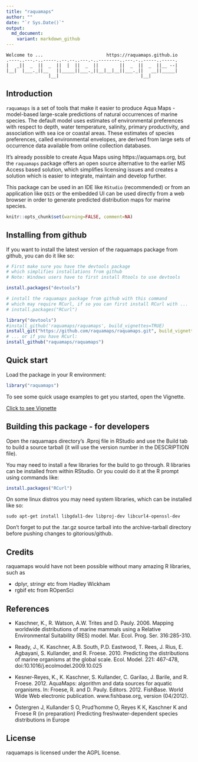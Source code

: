 ```yaml
---
title: "raquamaps"
author: ""
date: "`r Sys.Date()`"
output:
  md_document:
    variant: markdown_github
---
```


<!-- README.md is generated from README.Rmd. Please edit that file -->

<!-- TODO: set up build to happen with travis-ci.org
[![Build Status](https://travis-ci.org/raquamaps/raquamaps.svg?branch=raquamaps)](https://travis-ci.org/raquamaps)  [![Coverage Status](https://coveralls.io/repos/raquamaps/raquamaps/badge.svg?branch=raquamaps)](https://coveralls.io/r/raquamaps/raquamaps.svg?branch=raquamaps)
[![Downloads](http://cranlogs.r-pkg.org/badges/raquamaps](https://github.com/metacran/cranlogs.app)
-->

```console
Welcome to ...                        https://raquamaps.github.io
.----..---.-..-----..--.--..---.-..--------..---.-..-----..-----.
|   _||  _  ||  _  ||  |  ||  _  ||        ||  _  ||  _  ||__ --|
|__|  |___._||__   ||_____||___._||__|__|__||___._||   __||_____|
                |__|                               |__|          
```

## Introduction

`raquamaps` is a set of tools that make it easier to produce Aqua Maps - model-based large-scale predictions of natural occurrences of marine species. The default model uses estimates of environmental preferences with respect to depth, water temperature, salinity, primary productivity, and association with sea ice or coastal areas. These estimates of species preferences, called environmental envelopes, are derived from large sets of occurrence data available from online collection databases.

It's already possible to create Aqua Maps using https://aquamaps.org, but the `raquamaps` package offers an open source alternative to the earlier MS Access based solution, which simplifies licensing issues and creates a solution which is easier to integrate, maintain and develop further.

This package can be used in an IDE like `RStudio` (recommended) or from an application like `QGIS` or the embedded UI can be used directly from a web browser in order to generate predicted distribution maps for marine species.

```r
knitr::opts_chunk$set(warning=FALSE, comment=NA)
```

## Installing from github

If you want to install the latest version of the raquamaps package from github, you can do it like so:

```r
# First make sure you have the devtools package
# which simplifies installations from github
# Note: Windows users have to first install Rtools to use devtools

install.packages("devtools") 

# install the raquamaps package from github with this command
# which may require RCurl, if so you can first install RCurl with ...
# install.packages("RCurl")

library("devtools")
#install_github('raquamaps/raquamaps', build_vignettes=TRUE) 
install_git("https://github.com/raquamaps/raquamaps.git", build_vignettes=TRUE)
# ... or if you have RCurl:
install_github("raquamaps/raquamaps")  

```

## Quick start

Load the package in your R environment:

```r
library("raquamaps")
```
To see some quick usage examples to get you started, open the Vignette.

[Click to see Vignette](https://raquamaps.github.io/raquamaps-intro.html)


## Building this package - for developers

Open the raquamaps directory's .Rproj file in RStudio and use the Build tab to build a source tarball (it will use the version number in the DESCRIPTION file). 

You may need to install a few libraries for the build to go through. R libraries can be installed from within RStudio. Or you could do it at the R prompt using commands like:

```r
install.packages("RCurl")  
```

On some linux distros you may need system libraries, which can be installed like so:

```console
sudo apt-get install libgdal1-dev libproj-dev libcurl4-openssl-dev
```

Don't forget to put the .tar.gz source tarball into the archive-tarball directory before pushing changes to gitorious/github.

## Credits

raquamaps would have not been possible without many amazing R libraries, such as

* dplyr, stringr etc from Hadley Wickham
* rgbif etc from ROpenSci

## References

* Kaschner, K., R. Watson, A.W. Trites and D. Pauly. 2006. Mapping worldwide distributions of marine mammals using a Relative Environmental Suitability (RES) model. Mar. Ecol. Prog. Ser. 316:285-310.

* Ready, J., K. Kaschner, A.B. South, P.D. Eastwood, T. Rees, J. Rius, E. Agbayani, S. Kullander, and R. Froese. 2010. Predicting the distributions of marine organisms at the global scale. Ecol. Model. 221: 467-478, doi:10.1016/j.ecolmodel.2009.10.025

* Kesner-Reyes, K., K. Kaschner, S. Kullander, C. Garilao, J. Barile, and R. Froese. 2012. AquaMaps: algorithm and data sources for aquatic organisms. In: Froese, R. and D. Pauly. Editors. 2012. FishBase. World Wide Web electronic publication. www.fishbase.org, version (04/2012).

* Östergren J, Kullander S O, Prud'homme O, Reyes K K, Kaschner K and Froese R (in preparation) Predicting freshwater-dependent species distributions in Europe

## License

raquamaps is licensed under the AGPL license.
